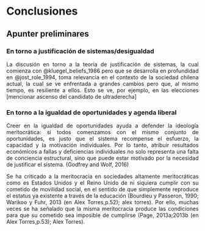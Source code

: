 
# Conclusiones

<div style="text-align: justify">


## Apunter preliminares

### En torno a justificación de sistemas/desigualdad 

La discusión en torno a la teoría de justificación de sistemas, la cual comienza con @kluegel_beliefs_1986 pero que se desarrolla en profundidad en @jost_role_1994, toma relevancia en el contexto de la sociedad chilena actual, la cual se ve enfrentada a grandes cambios pero que, al mismo tiempo, es resiliente a ellos. Esto se ve, por ejemplo, en las elecciones [mencionar ascenso del candidato de ultraderecha]

### En torno a la igualdad de oportunidades y agenda liberal 

Creer en la igualdad de oportunidades ayuda a defender la ideología meritocrática: si todos comenzamos con el mismo conjunto de oportunidades, es justo que el sistema recompense el esfuerzo, la capacidad y la motivación individuales. Por lo tanto, atribuir resultados económicos a fallas y deficiencias individuales no solo representa una falta de conciencia estructural, sino que puede estar motivado por la necesidad de justificar el sistema. (Godfrey and Wolf, 2016)

Se ha criticado a la meritocracia en sociedades altamente meritocráticas como es Estados Unidos y el Reino Unido de ni siquiera cumplir con su cometido de movilidad social, en el sentido de que simplemente reproduce el estatus ya existente a través de la educación (Bourdieu y Passeron, 1990; Warikoo y Fuhr, 2013 (en Alex Torres,p.52); alex torres). Por ello, muchas veces se ha señalado que la misma meritocracia produce las condiciones para que su cometido sea imposible de cumplirse (Page, 2013a;2013b (en Alex Torres,p.53); Alex Torres). 